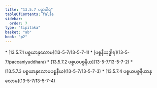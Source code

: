 ```yaml
---
title: "13.5.7 ပဉှာဝါရ"
tableOfContents: false
sidebar:
  order: 7
type: "tipitaka"
basket: "ab"
book: "p2"
---
```



<DynamicBreadcrumb />



<TableOfContents book="p2" section="13.5.7">
* [13.5.7.1 ပစ္စယာနုလောမ](13-5-7/13-5-7-1)
* [ပစ္စနီယုဒ္ဓါရ](13-5-7/paccaniyuddhara)
* [13.5.7.2 ပစ္စယပစ္စနီယ](13-5-7/13-5-7-2)
* [13.5.7.3 ပစ္စယာနုလောမပစ္စနီယ](13-5-7/13-5-7-3)
* [13.5.7.4 ပစ္စယပစ္စနီယာနုလောမ](13-5-7/13-5-7-4)
</TableOfContents>